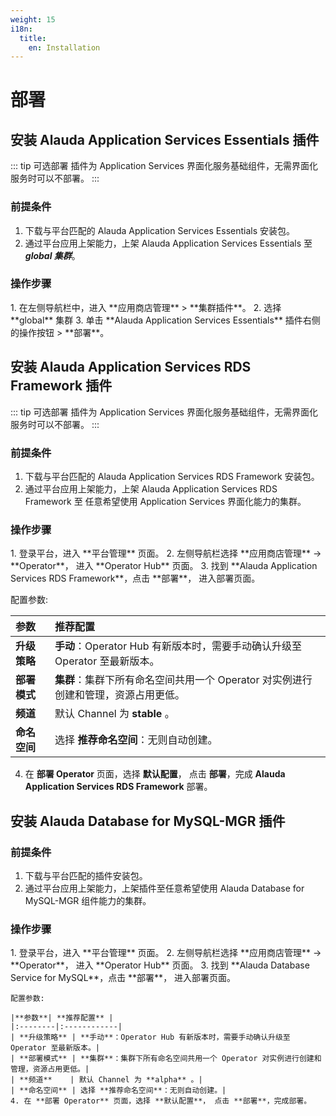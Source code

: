 ```yaml
---
weight: 15
i18n:
  title:
    en: Installation
---
```


# 部署

## 安装 Alauda Application Services Essentials 插件

::: tip 可选部署
插件为 Application Services 界面化服务基础组件，无需界面化服务时可以不部署。
:::

### 前提条件
1. 下载与平台匹配的 Alauda Application Services Essentials 安装包。
2. 通过平台应用上架能力，上架 Alauda Application Services Essentials 至 ***global 集群***。

### 操作步骤
<Tabs>
<Tab label="Web Console">
1. 在左侧导航栏中，进入 **应用商店管理** > **集群插件**。
2. 选择 **global** 集群
3. 单击 **Alauda Application Services Essentials** 插件右侧的操作按钮 > **部署**。
</Tab>
</Tabs>

## 安装 Alauda Application Services RDS Framework 插件

::: tip 可选部署
插件为 Application Services 界面化服务基础组件，无需界面化服务时可以不部署。
:::

### 前提条件
1. 下载与平台匹配的 Alauda Application Services RDS Framework 安装包。
2. 通过平台应用上架能力，上架 Alauda Application Services RDS Framework 至 任意希望使用 Application Services 界面化能力的集群。

### 操作步骤
<Tabs>
<Tab label="Web Console">
1. 登录平台，进入 **平台管理** 页面。
2. 左侧导航栏选择 **应用商店管理** -> **Operator**， 进入 **Operator Hub** 页面。
3. 找到 **Alauda Application Services RDS Framework**，点击 **部署**， 进入部署页面。

配置参数:

|**参数**| **推荐配置** |
|:--------|:------------|
| **升级策略** | **手动**：Operator Hub 有新版本时，需要手动确认升级至 Operator 至最新版本。|
| **部署模式** | **集群**：集群下所有命名空间共用一个 Operator 对实例进行创建和管理，资源占用更低。|
| **频道**    | 默认 Channel 为 **stable** 。|
| **命名空间** | 选择 **推荐命名空间**：无则自动创建。|
4. 在 **部署 Operator** 页面，选择 **默认配置**， 点击 **部署**，完成 **Alauda Application Services RDS Framework** 部署。

</Tab>
</Tabs>

## 安装 Alauda Database for MySQL-MGR 插件

### 前提条件
1. 下载与平台匹配的插件安装包。
2. 通过平台应用上架能力，上架插件至任意希望使用 Alauda Database for MySQL-MGR 组件能力的集群。

### 操作步骤

<Tabs>
<Tab label="Web Console">
    1. 登录平台，进入 **平台管理** 页面。
    2. 左侧导航栏选择 **应用商店管理** -> **Operator**， 进入 **Operator Hub** 页面。
    3. 找到 **Alauda Database Service for  MySQL**，点击 **部署**， 进入部署页面。

    配置参数:

    |**参数**| **推荐配置** |
    |:--------|:------------|
    | **升级策略** | **手动**：Operator Hub 有新版本时，需要手动确认升级至 Operator 至最新版本。|
    | **部署模式** | **集群**：集群下所有命名空间共用一个 Operator 对实例进行创建和管理，资源占用更低。|
    | **频道**    | 默认 Channel 为 **alpha** 。|
    | **命名空间** | 选择 **推荐命名空间**：无则自动创建。|
    4. 在 **部署 Operator** 页面，选择 **默认配置**， 点击 **部署**，完成部署。
</Tab>
</Tabs>
